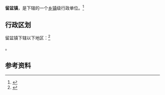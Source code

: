{{中国乡级行政区|41/17/27/105/000}}

'''留盆镇'''，是{{PRC admin/fullname|41/17/27/105/000|3}}下辖的一个[[乡镇|乡镇]]级行政单位。<ref>{{PRC admin/ref sgc|{{PRC admin/parent|41/17/27/105/000}}}}</ref>

== 行政区划 ==

留盆镇下辖以下地区：<ref>{{PRC admin/ref sgc|41/17/27/105/000}}</ref>

{{PRC admin/children|41/17/27/105/000}}。

== 参考资料 ==

{{reflist}}

{{行政区划小作品}}
{{PRC admin/navcat|41/17/27/105/000}}